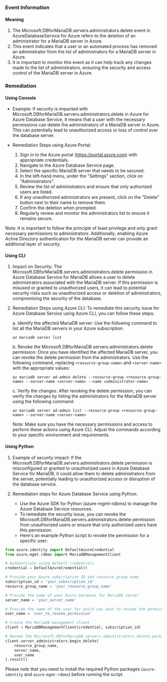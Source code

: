 
### Event Information

#### Meaning

1. The Microsoft.DBforMariaDB.servers.administrators.delete event in AzureDatabaseService for Azure refers to the deletion of an administrator for a MariaDB server in Azure.
2. This event indicates that a user or an automated process has removed an administrator from the list of administrators for a MariaDB server in Azure.
3. It is important to monitor this event as it can help track any changes made to the list of administrators, ensuring the security and access control of the MariaDB server in Azure.

### Remediation

#### Using Console

- Example: If security is impacted with Microsoft.DBforMariaDB.servers.administrators.delete in Azure for Azure Database Service, it means that a user with the necessary permissions can delete the administrators of a MariaDB server in Azure. This can potentially lead to unauthorized access or loss of control over the database server.

- Remediation Steps using Azure Portal:
  1. Sign in to the Azure portal (https://portal.azure.com) with appropriate credentials.
  2. Navigate to the Azure Database Service page.
  3. Select the specific MariaDB server that needs to be secured.
  4. In the left-hand menu, under the "Settings" section, click on "Administrators".
  5. Review the list of administrators and ensure that only authorized users are listed.
  6. If any unauthorized administrators are present, click on the "Delete" button next to their name to remove them.
  7. Confirm the deletion when prompted.
  8. Regularly review and monitor the administrators list to ensure it remains secure.

Note: It is important to follow the principle of least privilege and only grant necessary permissions to administrators. Additionally, enabling Azure Active Directory authentication for the MariaDB server can provide an additional layer of security.

#### Using CLI

1. Impact on Security: The Microsoft.DBforMariaDB.servers.administrators.delete permission in Azure Database Service for MariaDB allows a user to delete administrators associated with the MariaDB server. If this permission is misused or granted to unauthorized users, it can lead to potential security risks such as unauthorized access or deletion of administrators, compromising the security of the database.

2. Remediation Steps using Azure CLI: To remediate this security issue for Azure Database Service using Azure CLI, you can follow these steps:

   a. Identify the affected MariaDB server: Use the following command to list all the MariaDB servers in your Azure subscription:
   ```
   az mariadb server list
   ```

   b. Revoke the Microsoft.DBforMariaDB.servers.administrators.delete permission: Once you have identified the affected MariaDB server, you can revoke the delete permission from the administrators. Use the following command, replacing `<resource-group-name>` and `<server-name>` with the appropriate values:
   ```
   az mariadb server ad-admin delete --resource-group <resource-group-name> --server-name <server-name> --name <administrator-name>
   ```

   c. Verify the changes: After revoking the delete permission, you can verify the changes by listing the administrators for the MariaDB server using the following command:
   ```
   az mariadb server ad-admin list --resource-group <resource-group-name> --server-name <server-name>
   ```

   Note: Make sure you have the necessary permissions and access to perform these actions using Azure CLI. Adjust the commands according to your specific environment and requirements.

#### Using Python

1. Example of security impact: If the Microsoft.DBforMariaDB.servers.administrators.delete permission is misconfigured or granted to unauthorized users in Azure Database Service for MariaDB, it could allow them to delete administrators from the server, potentially leading to unauthorized access or disruption of the database service.

2. Remediation steps for Azure Database Service using Python:
   - Use the Azure SDK for Python (azure-mgmt-rdbms) to manage the Azure Database Service resources.
   - To remediate the security issue, you can revoke the Microsoft.DBforMariaDB.servers.administrators.delete permission from unauthorized users or ensure that only authorized users have this permission.
   - Here's an example Python script to revoke the permission for a specific user:

```python
from azure.identity import DefaultAzureCredential
from azure.mgmt.rdbms import MariaDBManagementClient

# Authenticate using default credentials
credential = DefaultAzureCredential()

# Provide your Azure subscription ID and resource group name
subscription_id = 'your_subscription_id'
resource_group_name = 'your_resource_group_name'

# Provide the name of your Azure Database for MariaDB server
server_name = 'your_server_name'

# Provide the name of the user for which you want to revoke the permission
user_name = 'user_to_revoke_permission'

# Create the MariaDB management client
client = MariaDBManagementClient(credential, subscription_id)

# Revoke the Microsoft.DBforMariaDB.servers.administrators.delete permission for the user
client.server_administrators.begin_delete(
    resource_group_name,
    server_name,
    user_name
).result()
```

Please note that you need to install the required Python packages (`azure-identity` and `azure-mgmt-rdbms`) before running the script.

